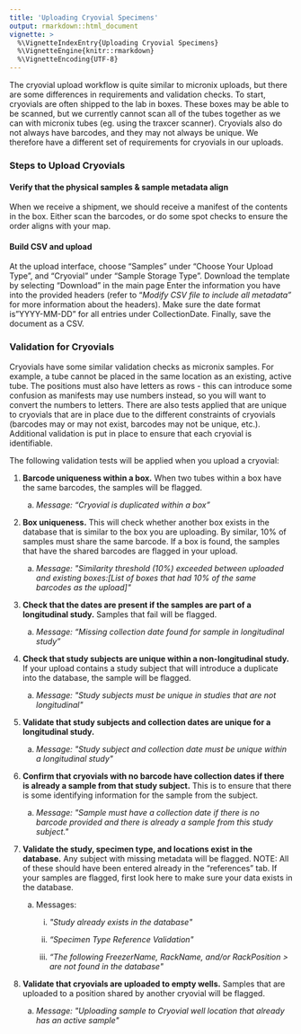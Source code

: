 ```yaml
---
title: 'Uploading Cryovial Specimens'
output: rmarkdown::html_document
vignette: >
  %\VignetteIndexEntry{Uploading Cryovial Specimens}
  %\VignetteEngine{knitr::rmarkdown}
  %\VignetteEncoding{UTF-8}
---
```


The cryovial upload workflow is quite similar to micronix uploads, but
there are some differences in requirements and validation checks. To
start, cryovials are often shipped to the lab in boxes. These boxes may
be able to be scanned, but we currently cannot scan all of the tubes
together as we can with micronix tubes (eg. using the traxcer scanner).
Cryovials also do not always have barcodes, and they may not always be
unique. We therefore have a different set of requirements for cryovials
in our uploads.

### Steps to Upload Cryovials

#### Verify that the physical samples & sample metadata align

When we receive a shipment, we should receive a manifest of
the contents in the box. Either scan the barcodes, or do some spot
checks to ensure the order aligns with your map.

#### Build CSV and upload

At the upload interface, choose "Samples" under "Choose Your Upload
Type", and "Cryovial" under "Sample Storage Type". Download the template
by selecting "Download" in the main page Enter the information you have
into the provided headers (refer to "*Modify CSV file to include all
metadata"* for more information about the headers). Make sure the date
format is "YYYY-MM-DD" for all entries under CollectionDate. Finally,
save the document as a CSV.

### Validation for Cryovials

Cryovials have some similar validation checks as micronix samples. For
example, a tube cannot be placed in the same location as an existing,
active tube. The positions must also have letters as rows - this can
introduce some confusion as manifests may use numbers instead, so you
will want to convert the numbers to letters. There are also tests
applied that are unique to cryovials that are in place due to the
different constraints of cryovials (barcodes may or may not exist,
barcodes may not be unique, etc.). Additional validation is put in place
to ensure that each cryovial is identifiable.

The following validation tests will be applied when you upload a
cryovial:

1.  **Barcode uniqueness within a box.** When two tubes within a box
    have the same barcodes, the samples will be flagged.

    a.  *Message: "Cryovial is duplicated within a box"*

2.  **Box uniqueness.** This will check whether another box exists in
    the database that is similar to the box you are uploading. By
    similar, 10% of samples must share the same barcode. If a box is
    found, the samples that have the shared barcodes are flagged in
    your upload.

    a.  *Message: \"Similarity threshold (10%) exceeded between uploaded
        and existing boxes:\[List of boxes that had 10% of the same
        barcodes as the upload\]\"*

3.  **Check that the dates are present if the samples are part of a
    longitudinal study.** Samples that fail will be flagged.

    a.  *Message: "Missing collection date found for sample in
        longitudinal study"*

4.  **Check that study subjects are unique within a non-longitudinal
    study.** If your upload contains a study subject that will
    introduce a duplicate into the database, the sample will be
    flagged.

    a.  *Message: \"Study subjects must be unique in studies that are
        not longitudinal\"*

5.  **Validate that study subjects and collection dates are unique for a
    longitudinal study.**

    a.  *Message: \"Study subject and collection date must be unique
        within a longitudinal study\"*

6.  **Confirm that cryovials with no barcode have collection dates if
    there is already a sample from that study subject.** This is to
    ensure that there is some identifying information for the sample
    from the subject.

    a.  *Message: \"Sample must have a collection date if there is no
        barcode provided and there is already a sample from this study
        subject.\"*

7.  **Validate the study, specimen type, and locations exist in the
    database.** Any subject with missing metadata will be flagged.
    NOTE: All of these should have been entered already in the
    "references" tab. If your samples are flagged, first look here to
    make sure your data exists in the database.

    a.  Messages:

        i.  *\"Study already exists in the database\"*

        ii. *"Specimen Type Reference Validation\"*

        iii. *"The following FreezerName, RackName, and/or RackPosition
             > are not found in the database\"*

8.  **Validate that cryovials are uploaded to empty wells.** Samples
    that are uploaded to a position shared by another cryovial will be
    flagged.

    a.  *Message: \"Uploading sample to Cryovial well location that
        already has an active sample\"*


